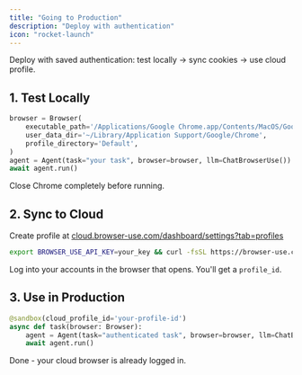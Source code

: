 ```yaml
---
title: "Going to Production"
description: "Deploy with authentication"
icon: "rocket-launch"
---
```


Deploy with saved authentication: test locally → sync cookies → use cloud profile.

## 1. Test Locally

```python
browser = Browser(
    executable_path='/Applications/Google Chrome.app/Contents/MacOS/Google Chrome',
    user_data_dir='~/Library/Application Support/Google/Chrome',
    profile_directory='Default',
)
agent = Agent(task="your task", browser=browser, llm=ChatBrowserUse())
await agent.run()
```

<Warning>Close Chrome completely before running.</Warning>

## 2. Sync to Cloud

Create profile at [cloud.browser-use.com/dashboard/settings?tab=profiles](https://cloud.browser-use.com/dashboard/settings?tab=profiles)

```bash
export BROWSER_USE_API_KEY=your_key && curl -fsSL https://browser-use.com/profile.sh | sh
```

Log into your accounts in the browser that opens. You'll get a `profile_id`.

## 3. Use in Production

```python
@sandbox(cloud_profile_id='your-profile-id')
async def task(browser: Browser):
    agent = Agent(task="authenticated task", browser=browser, llm=ChatBrowserUse())
    await agent.run()
```

Done - your cloud browser is already logged in.
